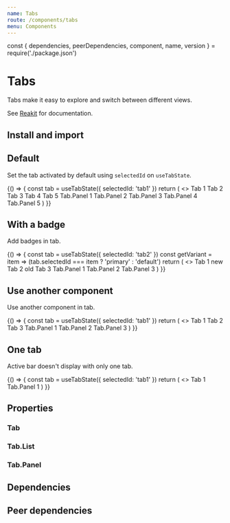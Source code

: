 ```yaml
---
name: Tabs
route: /components/tabs
menu: Components
---
```


const { dependencies, peerDependencies, component, name, version } = require('./package.json')

# Tabs

<TagVersion version={version} name={name} />

Tabs make it easy to explore and switch between different views.

See [Reakit](https://reakit.io/docs/tab/) for documentation.

## Install and import

<Usage component={component} name={name} peerDependencies={peerDependencies} />

## Default

Set the tab activated by default using `selectedId` on `useTabState`.

<Playground>
  {() => {
    const tab = useTabState({ selectedId: 'tab1' })
    return (
      <>
        <Tab.List aria-label="Tabs" {...tab}>
          <Tab {...tab} stopId="tab1">
            Tab 1
          </Tab>
          <Tab {...tab} stopId="tab2">
            Tab 2
          </Tab>
          <Tab {...tab} stopId="tab3">
            Tab 3
          </Tab>
          <Tab {...tab} stopId="tab4">
            Tab 4
          </Tab>
          <Tab {...tab} disabled stopId="tab5">
            Tab 5
          </Tab>
        </Tab.List>
        <Tab.Panel {...tab} stopId="tab1">
          Tab.Panel 1
        </Tab.Panel>
        <Tab.Panel {...tab} stopId="tab2">
          Tab.Panel 2
        </Tab.Panel>
        <Tab.Panel {...tab} stopId="tab3">
          Tab.Panel 3
        </Tab.Panel>
        <Tab.Panel {...tab} stopId="tab4">
          Tab.Panel 4
        </Tab.Panel>
        <Tab.Panel {...tab} disabled stopId="tab5">
          Tab.Panel 5
        </Tab.Panel>
      </>
    )
  }}
</Playground>

## With a badge

Add badges in tab.

<Playground>
  {() => {
    const tab = useTabState({ selectedId: 'tab2' })
    const getVariant = item => (tab.selectedId === item ? 'primary' : 'default')
    return (
      <>
        <Tab.List aria-label="Tabs" {...tab}>
          <Tab {...tab} stopId="tab1">
            Tab 1
            <Badge ml="xs" variant={getVariant('tab1')}>
              new
            </Badge>
          </Tab>
          <Tab {...tab} stopId="tab2">
            Tab 2
            <Badge ml="xs" variant={getVariant('tab2')}>
              old
            </Badge>
          </Tab>
          <Tab {...tab} stopId="tab3">
            Tab 3
          </Tab>
        </Tab.List>
        <Tab.Panel {...tab} stopId="tab1">
          Tab.Panel 1
        </Tab.Panel>
        <Tab.Panel {...tab} stopId="tab2">
          Tab.Panel 2
        </Tab.Panel>
        <Tab.Panel {...tab} stopId="tab3">
          Tab.Panel 3
        </Tab.Panel>
      </>
    )
  }}
</Playground>

## Use another component

Use another component in tab.

<Playground>
  {() => {
    const tab = useTabState({ selectedId: 'tab1' })
    return (
      <>
        <Tab.List aria-label="Tabs" {...tab}>
          <Tab {...tab} as="a" stopId="tab1">
            Tab 1
          </Tab>
          <Tab {...tab} as="a" stopId="tab2">
            Tab 2
          </Tab>
          <Tab {...tab} as="a" stopId="tab3">
            Tab 3
          </Tab>
        </Tab.List>
        <Tab.Panel {...tab} stopId="tab1">
          Tab.Panel 1
        </Tab.Panel>
        <Tab.Panel {...tab} stopId="tab2">
          Tab.Panel 2
        </Tab.Panel>
        <Tab.Panel {...tab} stopId="tab3">
          Tab.Panel 3
        </Tab.Panel>
      </>
    )
  }}
</Playground>

## One tab

Active bar doesn't display with only one tab.

<Playground>
  {() => {
    const tab = useTabState({ selectedId: 'tab1' })
    return (
      <>
        <Tab.List aria-label="Tabs" {...tab}>
          <Tab {...tab} stopId="tab1">
            Tab 1
          </Tab>
        </Tab.List>
        <Tab.Panel {...tab} stopId="tab1">
          Tab.Panel 1
        </Tab.Panel>
      </>
    )
  }}
</Playground>

## Properties

### Tab

<Props of={Tab} />

### Tab.List

<Props of={Tab.List} />

### Tab.Panel

<Props of={Tab.Panel} />

## Dependencies

<Dependencies dependencies={dependencies} />

## Peer dependencies

<Dependencies dependencies={peerDependencies} />
